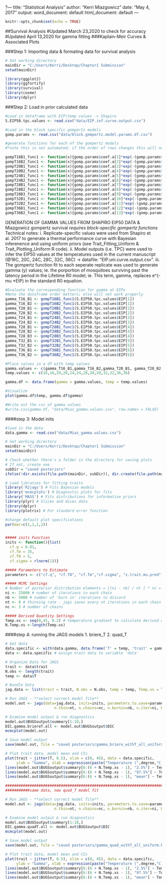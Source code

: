 ?---
title: "Statistical Analysis"
author: "Kerri Miazgowicz"
date: "May 4, 2017"
output:
  word_document: default
  html_document: default
---

```{r setup, include=FALSE}
knitr::opts_chunk$set(echo = TRUE)
```
##Survival Analysis
#Updated March 23,2020 to check for accuracy
#Updated April 13,2020 for gamma fitting
###Kaplain-Meir Curves & Associated Plots

###Step 1: Importing data & formating data for survival analysis
```{r}

# Set working directory
mainDir = "C:/Users/Kerri/Desktop/Chapter1 Submission"
setwd(mainDir)

library(ggplot2)
library(ggfortify)
library(survival)
library(coxme)
library(dplyr)

```


###Step 2: Load in prior calculated data
```{r}
#Load in dataframe with EIP|temp values -> Shapiro
S.EIP50.tpc.values <- read.csv("data/EIP.inf.curve.output.csv")

#Load in the block specific gompertz models
gomp.params <- read.csv("data/block.gompertz.model.params.df.csv")

#generate functions for each of the gompertz models 
#*note this is not automated; if the order of rows changes this will not work properly

gompT16B1_func1 <- function(x){gomp.params$coef.a[1]*exp(-(gomp.params$coef.b[1])*exp(-(gomp.params$coef.c[1])*x))}
gompT16B2_func1 <- function(x){gomp.params$coef.a[2]*exp(-(gomp.params$coef.b[2])*exp(-(gomp.params$coef.c[2])*x))}
gompT20B1_func1 <- function(x){gomp.params$coef.a[3]*exp(-(gomp.params$coef.b[3])*exp(-(gomp.params$coef.c[3])*x))}
gompT20B2_func1 <- function(x){gomp.params$coef.a[4]*exp(-(gomp.params$coef.b[4])*exp(-(gomp.params$coef.c[4])*x))}
gompT24B1_func1 <- function(x){gomp.params$coef.a[5]*exp(-(gomp.params$coef.b[5])*exp(-(gomp.params$coef.c[5])*x))}
gompT24B2_func1 <- function(x){gomp.params$coef.a[6]*exp(-(gomp.params$coef.b[6])*exp(-(gomp.params$coef.c[6])*x))}
gompT28B1_func1 <- function(x){gomp.params$coef.a[7]*exp(-(gomp.params$coef.b[7])*exp(-(gomp.params$coef.c[7])*x))}
gompT28B2_func1 <- function(x){gomp.params$coef.a[8]*exp(-(gomp.params$coef.b[8])*exp(-(gomp.params$coef.c[8])*x))}
gompT28B3_func1 <- function(x){gomp.params$coef.a[9]*exp(-(gomp.params$coef.b[9])*exp(-(gomp.params$coef.c[9])*x))}
gompT32B1_func1 <- function(x){gomp.params$coef.a[10]*exp(-(gomp.params$coef.b[10])*exp(-(gomp.params$coef.c[10])*x))}
gompT32B2_func1 <- function(x){gomp.params$coef.a[11]*exp(-(gomp.params$coef.b[11])*exp(-(gomp.params$coef.c[11])*x))}
gompT36B1_func1 <- function(x){gomp.params$coef.a[12]*exp(-(gomp.params$coef.b[12])*exp(-(gomp.params$coef.c[12])*x))}
gompT36B2_func1 <- function(x){gomp.params$coef.a[13]*exp(-(gomp.params$coef.b[13])*exp(-(gomp.params$coef.c[13])*x))}
```

GENERATION OF GAMMA VALUES FROM SHAPIRO EIP50 DATA & Miazgowicz gompertz survival
*requires block-specific gompertz functions*
Technical notes: 
i. Replicate-specific values were used from Shapiro et al. 2017 to generate a thermal performance curve with Bayesian inferenence and using uniform priors (see Trait_Fitting_Uniform & Trait_Plotting_Uniform  R code).
ii. Model outputs (i.e. TPC) were used to infer the EIP50 values at the temperatures used in the current manuscript (@16C, 20C, 24C, 28C, 32C, 36C) -> datafile: "EIP.uni.curve.output.csv". 
iii. The gompertz function fit to each seperate replicate was used to generate gamma (y) values; ie. the porportion of mosquitoes surviving past the latency period in the Lifetime R0 model; ie. This term, gamma, replaces e^(-mu *EIP) in the standard R0 equation.

```{r}
#Evaluate the corresponding function for gamma at EIPx
#Note the dataframe order matters; else will not work properly
gamma_T16_B1 <- gompT16B1_func1(S.EIP50.tpc.values$EIP[1])
gamma_T16_B2 <- gompT16B2_func1(S.EIP50.tpc.values$EIP[1])
gamma_T20_B1 <- gompT20B1_func1(S.EIP50.tpc.values$EIP[2])
gamma_T20_B2 <- gompT20B2_func1(S.EIP50.tpc.values$EIP[2])
gamma_T24_B1 <- gompT24B1_func1(S.EIP50.tpc.values$EIP[3])
gamma_T24_B2 <- gompT24B2_func1(S.EIP50.tpc.values$EIP[3])
gamma_T28_B1 <- gompT28B1_func1(S.EIP50.tpc.values$EIP[4])
gamma_T28_B2 <- gompT28B2_func1(S.EIP50.tpc.values$EIP[4])
gamma_T28_B3 <- gompT28B3_func1(S.EIP50.tpc.values$EIP[4])
gamma_T32_B1 <- gompT32B1_func1(S.EIP50.tpc.values$EIP[5])
gamma_T32_B2 <- gompT32B2_func1(S.EIP50.tpc.values$EIP[5])
gamma_T36_B1 <- gompT36B1_func1(S.EIP50.tpc.values$EIP[6])
gamma_T36_B2 <- gompT36B2_func1(S.EIP50.tpc.values$EIP[6])

#Place values in a df with temp values
gamma.values <- c(gamma_T16_B1,gamma_T16_B2,gamma_T20_B1, gamma_T20_B2, gamma_T24_B1, gamma_T24_B2, gamma_T28_B1, gamma_T28_B2, gamma_T28_B3, gamma_T32_B1, gamma_T32_B2, gamma_T36_B1, gamma_T36_B2)
temp.values <- c(16,16,20,20,24,24,28,28,28,32,32,36,36)

gamma.df <- data.frame(gamma = gamma.values, temp = temp.values)

#Visualize
plot(gamma.df$temp, gamma.df$gamma)

#Write out the csv of gamma values
#write.csv(gamma.df, "data/Miaz_gamma.values.csv", row.names = FALSE)

```

####step 3: Model inits
```{r}
#load in the data
data.gamma <- read.csv("data/Miaz_gamma.values.csv")

# Set working directory
mainDir = "C:/Users/Kerri/Desktop/Chapter1 Submission"
setwd(mainDir)

# Check whether there's a folder in the directory for saving plots
# If not, create one
subDir = "saved posteriors"
ifelse(!dir.exists(file.path(mainDir, subDir)), dir.create(file.path(mainDir, subDir)), FALSE)

# Load libraties for fitting traits
library('R2jags') # Fits Bayesian models
library('mcmcplots') # Diagnostic plots for fits
library('MASS') # Fits distributions for informative priors
library(plyr) # Slices and dices data
library(dplyr)
library(plotrix) # For standard error function

#change default plot specifications
par(mar=c(1,1,1,1))


##### inits Function
inits <- function(){list(
  cf.q = 0.01,
  cf.Tm = 35,
  cf.T0 = 5,
  cf.sigma = rlnorm(1))}

##### Parameters to Estimate
parameters <- c("cf.q", "cf.T0", "cf.Tm","cf.sigma", "z.trait.mu.pred")

##### MCMC Settings
# Number of posterior distribution elements = [(ni - nb) / nt ] * nc = [ (25000 - 5000) / 8 ] * 3 = 7500
ni <- 25000 # number of iterations in each chain
nb <- 5000 # number of 'burn in' iterations to discard
nt <- 8 # thinning rate - jags saves every nt iterations in each chain
nc <- 3 # number of chains

##### Derived Quantity Settings
Temp.xs <- seq(0,45, 0.2) # temperature gradient to calculate derived quantities over
N.Temp.xs <-length(Temp.xs)

```

####step 4: running the JAGS models
1. briere_T
2. quad_T
```{r}
# Get data
data.specific <- with(data.gamma, data.frame('T' = temp, 'trait' = gamma)) # subset specific trait data from complete list
data <- data.specific # assign trait data to variable 'data'

# Organize Data for JAGS
trait <- data$trait
N.obs <- length(trait)
temp <- data$T

# Bundle Data
jag.data <- list(trait = trait, N.obs = N.obs, temp = temp, Temp.xs = Temp.xs, N.Temp.xs = N.Temp.xs)

# Run JAGS - **select correct model file**
model.out <- jags(data=jag.data, inits=inits, parameters.to.save=parameters, model.file="briere_T.txt",
                      n.thin=nt, n.chains=nc, n.burnin=nb, n.iter=ni, DIC=T, working.directory=getwd())

# Examine model output & run diagnostics
model.out$BUGSoutput$summary[1:10,]
DIC.gamma.briereT.all <- model.out$BUGSoutput$DIC
mcmcplot(model.out)

# Save model output 
save(model.out, file = "saved posteriors/gamma_briere_withT_all_uniform.Rdata")

# Plot trait data, model mean and CIs
plot(trait ~ jitter(T, 0.5), xlim = c(0, 45), data = data.specific, 
     ylab = "Gamma", xlab = expression(paste("Temperature (",degree,"C)")))
lines(model.out$BUGSoutput$summary[6:(6 + N.Temp.xs - 1), "2.5%"] ~ Temp.xs, lty = 2)
lines(model.out$BUGSoutput$summary[6:(6 + N.Temp.xs - 1), "97.5%"] ~ Temp.xs, lty = 2)
lines(model.out$BUGSoutput$summary[6:(6 + N.Temp.xs - 1), "mean"] ~ Temp.xs)

#################################################################################
###########same data, now quad_T model fit

# Run JAGS - **select correct model file**
model.out <- jags(data=jag.data, inits=inits, parameters.to.save=parameters, model.file="quad_T.txt",
                      n.thin=nt, n.chains=nc, n.burnin=nb, n.iter=ni, DIC=T, working.directory=getwd())

# Examine model output & run diagnostics
model.out$BUGSoutput$summary[1:10,]
DIC.gamma.quadT.all <- model.out$BUGSoutput$DIC
mcmcplot(model.out)

# Save model output 
save(model.out, file = "saved posteriors/gamma_quad_withT_all_uniform.Rdata")

# Plot trait data, model mean and CIs
plot(trait ~ jitter(T, 0.5), xlim = c(0, 45), data = data.specific, 
     ylab = "Gamma", xlab = expression(paste("Temperature (",degree,"C)")))
lines(model.out$BUGSoutput$summary[6:(6 + N.Temp.xs - 1), "2.5%"] ~ Temp.xs, lty = 2)
lines(model.out$BUGSoutput$summary[6:(6 + N.Temp.xs - 1), "97.5%"] ~ Temp.xs, lty = 2)
lines(model.out$BUGSoutput$summary[6:(6 + N.Temp.xs - 1), "mean"] ~ Temp.xs)


```